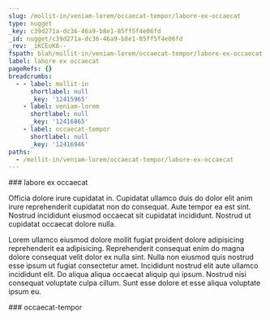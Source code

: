 ```yaml
---
slug: /mollit-in/veniam-lorem/occaecat-tempor/labore-ex-occaecat
type: nugget
_key: c39d271a-dc36-46a9-b8e1-85ff5f4e06fd
_id: nugget/c39d271a-dc36-46a9-b8e1-85ff5f4e06fd
_rev: _iKCEoK6--_
fspath: blah/mollit-in/veniam-lorem/occaecat-tempor/labore-ex-occaecat.md
label: labore ex occaecat
pageRefs: {}
breadcrumbs:
  - - label: mollit-in
      shortlabel: null
      _key: '12415965'
    - label: veniam-lorem
      shortlabel: null
      _key: '12416865'
    - label: occaecat-tempor
      shortlabel: null
      _key: '12416946'
paths:
  - /mollit-in/veniam-lorem/occaecat-tempor/labore-ex-occaecat
---
```


<NuggetArea>
<Nugget slug="/mollit-in/veniam-lorem/occaecat-tempor/labore-ex-occaecat" type="nugget" _key="c39d271a-dc36-46a9-b8e1-85ff5f4e06fd" _id="nugget/c39d271a-dc36-46a9-b8e1-85ff5f4e06fd" _rev="_iKCEoK6--_" fspath="blah/mollit-in/veniam-lorem/occaecat-tempor/labore-ex-occaecat.md" label="labore ex occaecat" paths="/mollit-in/veniam-lorem/occaecat-tempor/labore-ex-occaecat">
<NuggetBody>
### labore ex occaecat

Officia dolore irure cupidatat in. Cupidatat ullamco duis do dolor elit anim irure reprehenderit cupidatat non do consequat. Aute tempor ea est sint. Nostrud incididunt eiusmod occaecat sit cupidatat incididunt. Nostrud ut cupidatat occaecat dolore nulla.

Lorem ullamco eiusmod dolore mollit fugiat proident dolore adipisicing reprehenderit ea adipisicing. Reprehenderit consequat enim do magna dolore consequat velit dolor ex nulla sint. Nulla non eiusmod quis nostrud esse ipsum ut fugiat consectetur amet. Incididunt nostrud elit aute ullamco incididunt elit. Do aliqua aliqua occaecat aliquip qui ipsum. Nostrud nisi consequat voluptate culpa cillum. Sunt esse dolore et esse aliqua voluptate ipsum eu.

</NuggetBody>
<Breadcrumbs>
<Crumbs>
<Crumb _key="12415965" label="mollit-in" /><Crumb _key="12416865" label="veniam-lorem" /><Crumb _key="12416946" label="occaecat-tempor" />
</Crumbs>
</Breadcrumbs>
</Nugget>

<NuggetsInbound>
</NuggetsInbound>
<NuggetsOutbound>
</NuggetsOutbound>
</NuggetArea>
<PassagesInbound>
<Passage direction="inbound" type="passage" _key="12416946" _id="passage/12416946" _rev="_iKCEoKy--A" label="occaecat-tempor" passage="occaecat-tempor" fspath="blah/mollit-in/veniam-lorem/occaecat-tempor" paths="/mollit-in/veniam-lorem/occaecat-tempor" slug="/mollit-in/veniam-lorem/occaecat-tempor">
<NuggetBody>
### occaecat-tempor

</NuggetBody>
<Breadcrumbs>
<Crumbs>
<Crumb _key="12415965" label="mollit-in" /><Crumb _key="12416865" label="veniam-lorem" />
</Crumbs>
</Breadcrumbs>
</Passage>

</PassagesInbound>
<PassagesOutbound>
</PassagesOutbound>